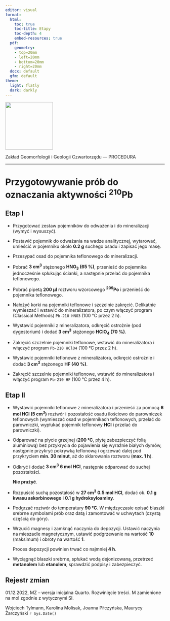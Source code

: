 ```yaml
---
editor: visual
format:
  html:
    toc: true
    toc-title: Etapy
    toc-depth: 4
    embed-resources: true
  pdf:
    geometry: 
    - top=20mm
    - left=20mm
    - bottom=20mm
    - right=20mm
  docx: default
  gfm: default
theme:
  light: flatly
  dark: darkly
---
```


[![](images/log-ug_pl.png){fig-alt="Logo: Uniwersytet Gdański" fig-align="left" width="150"}](https://geomorfologia.ug.edu.pl)

Zakład Geomorfologii i Geologii Czwartorzędu --- PROCEDURA

------------------------------------------------------------------------

# Przygotowywanie prób do oznaczania aktywności ^210^Pb

## Etap I

-   Przygotować zestaw pojemników do odważenia i do mineralizacji (wymyć i wysuszyć).

-   Postawić pojemnik do odważania na wadze analitycznej, wytarować, umieścić w pojemniku około **0.2 g** suchego osadu i zapisać jego masę.

-   Przesypać osad do pojemnika teflonowego do mineralizacji.

-   Pobrać **3 cm^3^** stężonego **HNO~3~ (65 %)**, przenieść do pojemnika jednocześnie spłukując ścianki, a następnie przelać do pojemnika teflonowego.

-   Pobrać pipetą **200 µl** roztworu wzorcowego ^**209**^**Po** i przenieść do pojemnika teflonowego.

-   Nałożyć korki na pojemniki teflonowe i szczelnie zakręcić. Delikatnie wymieszać i wstawić do mineralizatora, po czym włączyć program (Classical Methods) `Pb-210 HNO3` (100 °C przez 2 h).

-   Wystawić pojemniki z mineralizatora, odkręcić ostrożnie (pod dygestorium) i dodać **3 cm^3^** stężonego **HClO~4~ (70 %)**.

-   Zakręcić szczelnie pojemniki teflonowe, wstawić do mineralizatora i włączyć program `Pb-210 HClO4` (100 °C przez 2 h).

-   Wystawić pojemniki teflonowe z mineralizatora, odkręcić ostrożnie i dodać **3 cm^3^** stężonego **HF (40 %)**.

-   Zakręcić szczelnie pojemniki teflonowe, wstawić do mineralizatora i włączyć program `Pb-210 HF` (100 °C przez 4 h).

## Etap II

-   Wystawić pojemniki teflonowe z mineralizatora i przenieść za pomocą **6 mol HCl (5 cm^3^)** roztwór i pozostałość osadu ilościowo do parowniczek teflonowych (wymieszać osad w pojemnikach teflonowych, przelać do parowniczki, wypłukać pojemnik teflonowy **HCl** i przelać do parowniczki).

-   Odparować na płycie grzejnej (**200 °C**, płytę zabezpieczyć folią aluminiową) bez przykrycia do pojawienia się wyraźnie białych dymów, następnie przykryć pokrywką teflonową i ogrzewać dalej pod przykryciem **min. 30 minut**, aż do sklarowania roztworu (**max. 1 h**).

-   Odkryć i dodać **3 cm^3^ 6 mol HCl**, następnie odparować do suchej pozostałości.

    **Nie prażyć**.

-   Rozpuścić suchą pozostałość w **27 cm^3^ 0.5 mol HCl**, dodać ok. **0.1 g kwasu askorbinowego** i **0.1 g hydroksyloaminy**.

-   Podgrzać roztwór do temperatury **90 °C**. W międzyczasie opisać blaszki srebrne symbolami prób oraz datą i zamontować w uchwytach (czystą częścią do góry).

-   Wrzucić magnesy i zamknąć naczynia do depozycji. Ustawić naczynia na mieszadle magnetycznym, ustawić podgrzewanie na wartość **10** (maksimum) i obroty na wartość **1**.

    Proces depozycji powinien trwać co najmniej **4 h**.

-   Wyciągnąć blaszki srebrne, spłukać wodą dejonizowaną, przetrzeć **metanolem** lub **etanolem**, sprawdzić podpisy i zabezpieczyć.

## Rejestr zmian

01.12.2022, MZ -- wersja inicjalna Quarto. Rozwinięcie treści. M zamienione na mol zgodnie z wytycznymi SI.

Wojciech Tylmann, Karolina Molisak, Joanna Piłczyńska, Maurycy Żarczyński `r Sys.Date()`
